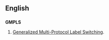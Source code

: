 ==English==

==={{initialism-old|en}}===
{{wikipedia|Automatic switched-transport network|GMPLS}}
'''GMPLS'''

# {{context|electronics}} [[Generalized Multi-Protocol Label Switching]].